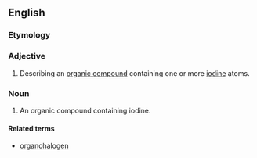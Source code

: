==English==

===Etymology===
{{prefix|organo-|iodine}}

===Adjective===
{{en-adj|-}}

#{{organic chemistry}} Describing an [[organic compound]] containing one or more [[iodine]] atoms.

===Noun===
{{en-noun}}

#{{organic chemistry}} An organic compound containing iodine.

====Related terms====
*[[organohalogen]]